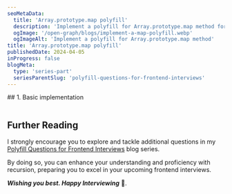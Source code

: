 ```yaml
---
seoMetaData:
  title: 'Array.prototype.map polyfill'
  description: 'Implement a polyfill for Array.prototype.map method for JavaScript/Frontend interviews.'
  ogImage: '/open-graph/blogs/implement-a-map-polyfill.webp'
  ogImageAlt: 'Implement a polyfill for Array.prototype.map method'
title: 'Array.prototype.map polyfill'
publishedDate: 2024-04-05
inProgress: false
blogMeta:
  type: 'series-part'
  seriesParentSlug: 'polyfill-questions-for-frontend-interviews'
---
```


<section>
## 1. Basic implementation

```js title="./src/map.js"

```

</section>

## Further Reading

I strongly encourage you to explore and tackle additional questions in my [Polyfill Questions for Frontend Interviews](/blog/polyfill-questions-for-frontend-interviews/ 'Find more question on polyfills for JavaScript/Frontend interviews blog series') blog series.

By doing so, you can enhance your understanding and proficiency with recursion, preparing you to excel in your upcoming frontend interviews.

**_Wishing you best. Happy Interviewing_** 🫡.
